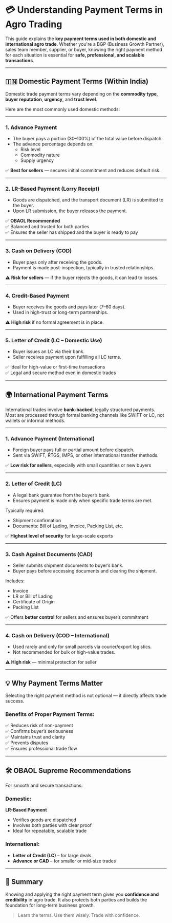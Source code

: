 # 💳 Understanding Payment Terms in Agro Trading

This guide explains the **key payment terms used in both domestic and international agro trade**. Whether you're a BGP (Business Growth Partner), sales team member, supplier, or buyer, knowing the right payment method for each situation is essential for **safe, professional, and scalable transactions**.

---

## 🇮🇳 Domestic Payment Terms (Within India)

Domestic trade payment terms vary depending on the **commodity type**, **buyer reputation**, **urgency**, and **trust level**.

Here are the most commonly used domestic methods:

---

### 1. Advance Payment

- The buyer pays a portion (30–100%) of the total value before dispatch.
- The advance percentage depends on:
  - Risk level
  - Commodity nature
  - Supply urgency

✅ **Best for sellers** — secures initial commitment and reduces default risk.

---

### 2. LR-Based Payment (Lorry Receipt)

- Goods are dispatched, and the transport document (LR) is submitted to the buyer.
- Upon LR submission, the buyer releases the payment.

✅ **OBAOL Recommended**  
✅ Balanced and trusted for both parties  
✅ Ensures the seller has shipped and the buyer is ready to pay

---

### 3. Cash on Delivery (COD)

- Buyer pays only after receiving the goods.
- Payment is made post-inspection, typically in trusted relationships.

⚠️ **Risk for sellers** — if the buyer rejects the goods, it can lead to losses.

---

### 4. Credit-Based Payment

- Buyer receives the goods and pays later (7–60 days).
- Used in high-trust or long-term partnerships.

⚠️ **High risk** if no formal agreement is in place.

---

### 5. Letter of Credit (LC – Domestic Use)

- Buyer issues an LC via their bank.
- Seller receives payment upon fulfilling all LC terms.

✅ Ideal for high-value or first-time transactions  
✅ Legal and secure method even in domestic trades

---

## 🌍 International Payment Terms

International trades involve **bank-backed**, legally structured payments. Most are processed through formal banking channels like SWIFT or LC, not wallets or informal methods.

---

### 1. Advance Payment (International)

- Foreign buyer pays full or partial amount before dispatch.
- Sent via SWIFT, RTGS, IMPS, or other international transfer methods.

✅ **Low risk for sellers**, especially with small quantities or new buyers

---

### 2. Letter of Credit (LC)

- A legal bank guarantee from the buyer’s bank.
- Ensures payment is made only when specific trade terms are met.

Typically required:

- Shipment confirmation
- Documents: Bill of Lading, Invoice, Packing List, etc.

✅ **Highest level of security** for large-scale exports

---

### 3. Cash Against Documents (CAD)

- Seller submits shipment documents to buyer’s bank.
- Buyer pays before accessing documents and clearing the shipment.

Includes:

- Invoice
- LR or Bill of Lading
- Certificate of Origin
- Packing List

✅ Offers **better control** for sellers and ensures buyer’s commitment

---

### 4. Cash on Delivery (COD – International)

- Used rarely and only for small parcels via courier/export logistics.
- Not recommended for bulk or high-value trades.

⚠️ **High risk** — minimal protection for seller

---

## 💡 Why Payment Terms Matter

Selecting the right payment method is not optional — it directly affects trade success.

### Benefits of Proper Payment Terms:

✅ Reduces risk of non-payment  
✅ Confirms buyer’s seriousness  
✅ Maintains trust and clarity  
✅ Prevents disputes  
✅ Ensures professional trade flow

---

## 🛠️ OBAOL Supreme Recommendations

For smooth and secure transactions:

### Domestic:

**LR-Based Payment**

- Verifies goods are dispatched
- Involves both parties with clear proof
- Ideal for repeatable, scalable trade

### International:

- **Letter of Credit (LC)** – for large deals
- **Advance or CAD** – for smaller or mid-size trades

---

## 📘 Summary

Knowing and applying the right payment term gives you **confidence and credibility** in agro trade. It also protects both parties and builds the foundation for long-term business growth.

> Learn the terms. Use them wisely. Trade with confidence.
